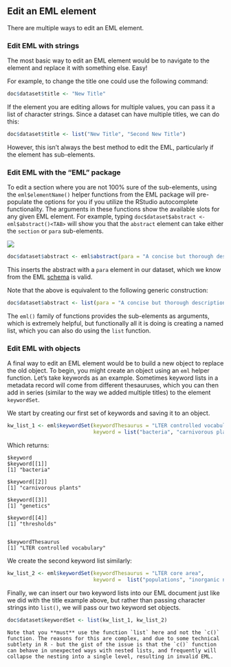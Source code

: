 ## Edit an EML element

There are multiple ways to edit an EML element. 

### Edit EML with strings

The most basic way to edit an EML element would be to navigate to the element and replace it with something else. Easy!

For example, to change the title one could use the following command:

```r
doc$dataset$title <- "New Title"
```

If the element you are editing allows for multiple values, you can pass it a list of character strings. Since a dataset can have multiple titles, we can do this:

```r
doc$dataset$title <- list("New Title", "Second New Title")
```


However, this isn't always the best method to edit the EML, particularly if the element has sub-elements.

### Edit EML with the "EML" package

To edit a section where you are not 100% sure of the sub-elements, using the `eml$elementName()` helper functions from the EML package will pre-populate the options for you if you utilize the RStudio autocomplete functionality. The arguments in these functions show the available slots for any given EML element. For example, typing `doc$dataset$abstract <- eml$abstract()<TAB>` will show you that the `abstract` element can take either the `section` or `para` sub-elements. 

![](../images/eml_function_autocomplete.png)


```r
doc$dataset$abstract <- eml$abstract(para = "A concise but thorough description of the who, what, where, when, why, and how of a dataset.")
```

This inserts the abstract with a `para` element in our dataset, which we know from the EML [schema](https://knb.ecoinformatics.org/external//emlparser/docs/eml-2.1.1/index.html) is valid.

Note that the above is equivalent to the following generic construction:

```r
doc$dataset$abstract <- list(para = "A concise but thorough description of the who, what, where, when, why, and how of a dataset.")
```

The `eml()` family of functions provides the sub-elements as arguments, which is extremely helpful, but functionally all it is doing is creating a named list, which you can also do using the `list` function.


### Edit EML with objects

A final way to edit an EML element would be to build a new object to replace the old object. To begin, you might create an object using an `eml` helper function. Let's take keywords as an example. Sometimes keyword lists in a metadata record will come from different thesauruses, which you can then add in series (similar to the way we added multiple titles) to the element `keywordSet`.

We start by creating our first set of keywords and saving it to an object.

```r
kw_list_1 <- eml$keywordSet(keywordThesaurus = "LTER controlled vocabulary",
                            keyword = list("bacteria", "carnivorous plants", "genetics", "thresholds"))
```

Which returns:

```
$keyword
$keyword[[1]]
[1] "bacteria"

$keyword[[2]]
[1] "carnivorous plants"

$keyword[[3]]
[1] "genetics"

$keyword[[4]]
[1] "thresholds"


$keywordThesaurus
[1] "LTER controlled vocabulary"
```

We create the second keyword list similarly:

```r
kw_list_2 <- eml$keywordSet(keywordThesaurus = "LTER core area", 
                            keyword =  list("populations", "inorganic nutrients", "disturbance"))
```

Finally, we can insert our two keyword lists into our EML document just like we did with the title example above, but rather than passing character strings into `list()`, we will pass our two keyword set objects.

```r
doc$dataset$keywordSet <- list(kw_list_1, kw_list_2)
```

```block
Note that you **must** use the function `list` here and not the `c()` function. The reasons for this are complex, and due to some technical subtlety in R - but the gist of the issue is that the `c()` function can behave in unexpected ways with nested lists, and frequently will collapse the nesting into a single level, resulting in invalid EML.
```

